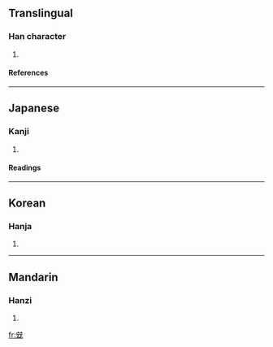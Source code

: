 ==Translingual==
===Han character===
{{Han char|rn=10|rad=儿|as=06|sn=8|four=|canj=一山一女山 (MUMVU)}}
# {{defn|Han}}
====References====
{{Han ref|kx=0125.050|dkj=01367|dj=0265.080|hdz=10272.020|uh=5153|ud=20819}}
----
==Japanese==
===Kanji===
{{ja-kanji|grade=|rs=儿06}}
# {{defn|Japanese}}
====Readings====
{{ja-readings|on=[[しん]] (shin), [[さん]] (san)|kun=[[するどい]] (surudoi), [[たすける]] (tasukeru)}}
----
==Korean==
===Hanja===
{{ko-hanja|hangeul=[[침]], [[찬]]|rv=chim, chan|mr=ch'im, ch'an}}
# {{defn|Korean}}
----
==Mandarin==
===Hanzi===
{{cmn-hanzi|pin=[[kè]] ([[ke4]]), [[xīn]] ([[xin1]])|wg=k'o<sup>4</sup>, hsin<sup>1</sup>}}
# {{defn|Mandarin}}

[[fr:兓]]